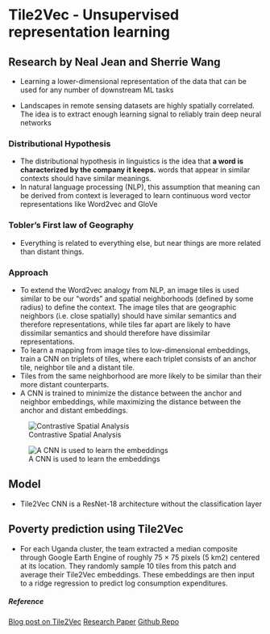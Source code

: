 # Tile2Vec - Unsupervised representation learning 
## Research by Neal Jean and Sherrie Wang

* Learning a lower-dimensional representation of the data that can be used for any number of downstream ML tasks

* Landscapes in remote sensing datasets are highly spatially correlated. The idea is to extract enough learning signal to reliably train deep neural networks


### Distributional Hypothesis
* The distributional hypothesis in linguistics is the idea that **a word is characterized by the company it keeps.** words that appear in similar contexts should have similar meanings.
* In natural language processing (NLP), this assumption that meaning can be derived from context is leveraged to learn continuous word vector representations like Word2vec and GloVe


### Tobler's First law of Geography
* Everything is related to everything else, but near things are more related than distant things.

### Approach
* To extend the Word2vec analogy from NLP, an image tiles is used similar to be our “words” and spatial neighborhoods (defined by some radius) to define the context. The image tiles that are geographic neighbors (i.e. close spatially) should have similar semantics and therefore representations, while tiles far apart are likely to have dissimilar semantics and should therefore have dissimilar representations.
* To learn a mapping from image tiles to low-dimensional embeddings,  train a CNN on triplets of tiles, where each triplet consists of an anchor tile, neighbor tile and a distant tile.
* Tiles from the same neighborhood are more likely to be similar than their more distant counterparts. 
* A CNN is trained to minimize the distance between the anchor and neighbor embeddings, while maximizing the distance between the anchor and distant embeddings.

![Contrastive Spatial Analysis](/Images/contrastive_spatial_learning.png)

![A CNN is used to learn the embeddings](/Images/tile2vec_working.png)


## Model
* Tile2Vec CNN is a ResNet-18 architecture without the classification layer

## Poverty prediction using Tile2Vec
* For each Uganda cluster, the team extracted a median composite through Google Earth Engine of roughly 75 × 75
pixels (5 km2) centered at its location. They randomly sample 10 tiles from this patch and average their Tile2Vec embeddings. These embeddings are then input to a ridge regression to predict log consumption expenditures.

##### Reference
[Blog post on Tile2Vec](https://ermongroup.github.io/blog/tile2vec/)
[Research Paper](https://arxiv.org/pdf/1805.02855v1.pdf)
[Github Repo](https://github.com/ermongroup/tile2vec)

